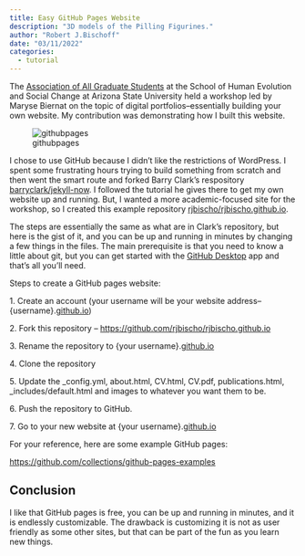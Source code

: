 ```yaml
---
title: Easy GitHub Pages Website
description: "3D models of the Pilling Figurines."
author: "Robert J.Bischoff"
date: "03/11/2022"
categories: 
  - tutorial
---
```


The [Association of All Graduate Students](https://shesc.asu.edu/student-life/graduate-clubs-organizations) at the School of Human Evolution and Social Change at Arizona State University held a workshop led by Maryse Biernat on the topic of digital portfolios--essentially building your own website. My contribution was demonstrating how I built this website.

![githubpages](githubpages.jpeg)

I chose to use GitHub because I didn't like the restrictions of WordPress. I spent some frustrating hours trying to build something from scratch and then went the smart route and forked Barry Clark's respository [barryclark/jekyll-now](https://github.com/barryclark/jekyll-now). I followed the tutorial he gives there to get my own website up and running. But, I wanted a more academic-focused site for the workshop, so I created this example repository [rjbischo/rjbischo.github.io](https://github.com/rjbischo/rjbischo.github.io).

The steps are essentially the same as what are in Clark's repository, but here is the gist of it, and you can be up and running in minutes by changing a few things in the files. The main prerequisite is that you need to know a little about git, but you can get started with the [GitHub Desktop](https://desktop.github.com/) app and that's all you'll need.

Steps to create a GitHub pages website:

1\. Create an account (your username will be your website address--{username}.[github.io](http://github.io/))

2\. Fork this repository -- <https://github.com/rjbischo/rjbischo.github.io>

3\. Rename the repository to {your username}.[github.io](http://github.io/)

4\. Clone the repository

5\. Update the \_config.yml, about.html, CV.html, CV.pdf, publications.html, \_includes/default.html and images to whatever you want them to be.

6\. Push the repository to GitHub.

7\. Go to your new website at {your username}.[github.io](http://github.io/)

For your reference, here are some example GitHub pages:

<https://github.com/collections/github-pages-examples>

## Conclusion

I like that GitHub pages is free, you can be up and running in minutes, and it is endlessly customizable. The drawback is customizing it is not as user friendly as some other sites, but that can be part of the fun as you learn new things.
